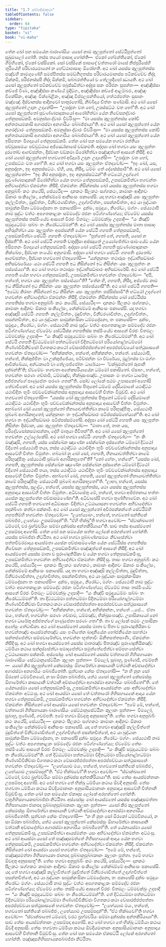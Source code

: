 ```yaml
---
title: "1.7 පබ්බජ්ජාකථා"
tableOfContents: false
sidebar:
  order: 64
type: "tipitaka"
basket: "vi"
book: "vi-maha"
---
```



<DynamicBreadcrumb />

<Division number="25" book="vi-maha">

<Paragraph number="107" book="vi-maha">
තේන ඛෝ පන සමයේන බාරාණසියං යසෝ නාම කුලපුත්තෝ සේට්ඨිපුත්තෝ සුඛුමාලෝ හෝති. තස්ස තයෝ පාසාදා හෝන්ති—  ඒකෝ හේමන්තිකෝ, ඒකෝ ගිම්හිකෝ, ඒකෝ වස්සිකෝ. සෝ වස්සිකේ පාසාදේ චත්තාරෝ මාසේ නිප්පුරිසේහි තූරියේහි පරිචාරයමානෝ න හේට්ඨාපාසාදං ඕරෝහති. අථ ඛෝ යසස්ස කුලපුත්තස්ස පඤ්චහි කාමගුණේහි සමප්පිතස්ස සමඞ්ගීභූතස්ස පරිචාරයමානස්ස පටිකච්චේව නිද්දා ඕක්කමි, පරිජනස්සපි නිද්දා ඕක්කමි, සබ්බරත්තියෝ ච තේලපදීපෝ ඣායති. අථ ඛෝ යසෝ කුලපුත්තෝ පටිකච්චේව පබුජ්ඣිත්වා අද්දස සකං පරිජනං සුපන්තං—  අඤ්ඤිස්සා කච්ඡේ වීණං, අඤ්ඤිස්සා කණ්ඨේ මුදිඞ්ගං, අඤ්ඤිස්සා කච්ඡේ ආළම්බරං, අඤ්ඤං විකේසිකං, අඤ්ඤං වික්ඛේළිකං, අඤ්ඤා විප්පලපන්තියෝ, හත්ථප්පත්තං සුසානං මඤ්ඤේ. දිස්වානස්ස ආදීනවෝ පාතුරහෝසි, නිබ්බිදාය චිත්තං සණ්ඨාසි. අථ ඛෝ යසෝ කුලපුත්තෝ උදානං උදානේසි—  “උපද්දුතං වත භෝ, උපස්සට්ඨං වත භෝ”ති.
</Paragraph>

<Paragraph number="108" book="vi-maha">
අථ ඛෝ යසෝ කුලපුත්තෝ සුවණ්ණපාදුකායෝ ආරෝහිත්වා යේන නිවේසනද්වාරං තේනුපසඞ්කමි. අමනුස්සා ද්වාරං විවරිංසු—  “මා යසස්ස කුලපුත්තස්ස කෝචි අන්තරායමකාසි අගාරස්මා අනගාරියං පබ්බජ්ජායා”ති. අථ ඛෝ යසෝ කුලපුත්තෝ යේන නගරද්වාරං තේනුපසඞ්කමි. අමනුස්සා ද්වාරං විවරිංසු—  “මා යසස්ස කුලපුත්තස්ස කෝචි අන්තරායමකාසි අගාරස්මා අනගාරියං පබ්බජ්ජායා”ති. අථ ඛෝ යසෝ කුලපුත්තෝ යේන ඉසිපතනං මිගදායෝ තේනුපසඞ්කමි.
</Paragraph>

</Division>
<Division number="26" book="vi-maha">

<Paragraph number="109" book="vi-maha">
තේන ඛෝ පන සමයේන භගවා රත්තියා පච්චූසසමයං පච්චුට්ඨාය අජ්ඣෝකාසේ චඞ්කමති. අද්දසා ඛෝ භගවා යසං කුලපුත්තං දූරතෝව ආගච්ඡන්තං, දිස්වාන චඞ්කමා ඕරෝහිත්වා පඤ්ඤත්තේ ආසනේ නිසීදි. අථ ඛෝ යසෝ කුලපුත්තෝ භගවතෝ අවිදූරේ උදානං උදානේසි—  “උපද්දුතං වත භෝ, උපස්සට්ඨං වත භෝ”ති. අථ ඛෝ භගවා යසං කුලපුත්තං ඒතදවෝච—  “ඉදං ඛෝ, යස, අනුපද්දුතං, ඉදං අනුපස්සට්ඨං. ඒහි, යස, නිසීද, ධම්මං තේ දේසේස්සාමී”ති. අථ ඛෝ යසෝ කුලපුත්තෝ—  “ඉදං කිර අනුපද්දුතං, ඉදං අනුපස්සට්ඨන්”ති හට්ඨෝ උදග්ගෝ සුවණ්ණපාදුකාහි ඕරෝහිත්වා යේන භගවා තේනුපසඞ්කමි, උපසඞ්කමිත්වා භගවන්තං අභිවාදේත්වා ඒකමන්තං නිසීදි.
</Paragraph>

<Paragraph number="110" book="vi-maha">
ඒකමන්තං නිසින්නස්ස ඛෝ යසස්ස කුලපුත්තස්ස භගවා අනුපුබ්බිං කථං කථේසි, සේය්‍යථිදං—  දානකථං සීලකථං සග්ගකථං, කාමානං ආදීනවං ඕකාරං සංකිලේසං, නේක්ඛම්මේ ආනිසංසං පකාසේසි. යදා භගවා අඤ්ඤාසි යසං කුලපුත්තං කල්ලචිත්තං, මුදුචිත්තං, විනීවරණචිත්තං, උදග්ගචිත්තං, පසන්නචිත්තං, අථ යා බුද්ධානං සාමුක්කංසිකා ධම්මදේසනා තං පකාසේසි—  දුක්ඛං, සමුදයං, නිරෝධං, මග්ගං. සේය්‍යථාපි නාම සුද්ධං වත්ථං අපගතකාළකං සම්මදේව රජනං පටිග්ගණ්හේය්‍ය; ඒවමේව යසස්ස කුලපුත්තස්ස තස්මිංයේව ආසනේ විරජං වීතමලං ධම්මචක්ඛුං උදපාදි—  “යං කිඤ්චි සමුදයධම්මං සබ්බං තං නිරෝධධම්මන්”ති.
</Paragraph>

</Division>
<Division number="27" book="vi-maha">

<Paragraph number="111" book="vi-maha">
අථ ඛෝ යසස්ස කුලපුත්තස්ස මාතා පාසාදං අභිරුහිත්වා යසං කුලපුත්තං අපස්සන්තී යේන සේට්ඨි ගහපති තේනුපසඞ්කමි, උපසඞ්කමිත්වා සේට්ඨිං ගහපතිං ඒතදවෝච—  “පුත්තෝ තේ, ගහපති, යසෝ න දිස්සතී”ති. අථ ඛෝ සේට්ඨි ගහපති චතුද්දිසා අස්සදූතේ උය්‍යෝජේත්වා සාමංයේව යේන ඉසිපතනං මිගදායෝ තේනුපසඞ්කමි. අද්දසා ඛෝ සේට්ඨි ගහපති සුවණ්ණපාදුකානං නික්ඛේපං, දිස්වාන තංයේව අනුගමාසි. අද්දසා ඛෝ භගවා සේට්ඨිං ගහපතිං දූරතෝව ආගච්ඡන්තං, දිස්වාන භගවතෝ ඒතදහෝසි—  “යන්නූනාහං තථාරූපං ඉද්ධාභිසඞ්ඛාරං අභිසඞ්ඛරේය්‍යං යථා සේට්ඨි ගහපති ඉධ නිසින්නෝ ඉධ නිසින්නං යසං කුලපුත්තං න පස්සේය්‍යා”ති. අථ ඛෝ භගවා තථාරූපං ඉද්ධාභිසඞ්ඛාරං අභිසඞ්ඛරේසි.
</Paragraph>

<Paragraph number="112" book="vi-maha">
අථ ඛෝ සේට්ඨි ගහපති යේන භගවා තේනුපසඞ්කමි, උපසඞ්කමිත්වා භගවන්තං ඒතදවෝච—  “අපි, භන්තේ, භගවා යසං කුලපුත්තං පස්සේය්‍යා”ති?
</Paragraph>

<Paragraph number="113" book="vi-maha">
“තේන හි, ගහපති, නිසීද, අප්පේව නාම ඉධ නිසින්නෝ ඉධ නිසින්නං යසං කුලපුත්තං පස්සේය්‍යාසී”ති. අථ ඛෝ සේට්ඨි ගහපති—  “ඉධේව කිරාහං නිසින්නෝ ඉධ නිසින්නං යසං කුලපුත්තං පස්සිස්සාමී”ති හට්ඨෝ උදග්ගෝ භගවන්තං අභිවාදේත්වා ඒකමන්තං නිසීදි.
</Paragraph>

<Paragraph number="114" book="vi-maha">
ඒකමන්තං නිසින්නස්ස ඛෝ සේට්ඨිස්ස ගහපතිස්ස භගවා අනුපුබ්බිං කථං කථේසි, සේය්‍යථිදං—  දානකථං සීලකථං සග්ගකථං, කාමානං ආදීනවං ඕකාරං සංකිලේසං, නේක්ඛම්මේ ආනිසංසං පකාසේසි. යදා භගවා අඤ්ඤාසි සේට්ඨිං ගහපතිං කල්ලචිත්තං, මුදුචිත්තං, විනීවරණචිත්තං, උදග්ගචිත්තං, පසන්නචිත්තං, අථ යා බුද්ධානං සාමුක්කංසිකා ධම්මදේසනා, තං පකාසේසි—  දුක්ඛං, සමුදයං, නිරෝධං, මග්ගං. සේය්‍යථාපි නාම සුද්ධං වත්ථං අපගතකාළකං සම්මදේව රජනං පටිග්ගණ්හේය්‍ය; ඒවමේව සේට්ඨිස්ස ගහපතිස්ස තස්මිංයේව ආසනේ විරජං වීතමලං ධම්මචක්ඛුං උදපාදි—  “යං කිඤ්චි සමුදයධම්මං සබ්බං තං නිරෝධධම්මන්”ති.
</Paragraph>

<Paragraph number="115" book="vi-maha">
අථ ඛෝ සේට්ඨි ගහපති දිට්ඨධම්මෝ පත්තධම්මෝ විදිතධම්මෝ පරියෝගාළ්හධම්මෝ තිණ්ණවිචිකිච්ඡෝ විගතකථංකථෝ වේසාරජ්ජප්පත්තෝ අපරප්පච්චයෝ සත්ථුසාසනේ භගවන්තං ඒතදවෝච—  “අභික්කන්තං, භන්තේ, අභික්කන්තං, භන්තේ. සේය්‍යථාපි, භන්තේ, නික්කුජ්ජිතං වා උක්කුජ්ජේය්‍ය, පටිච්ඡන්නං වා විවරේය්‍ය, මූළ්හස්ස වා මග්ගං ආචික්ඛේය්‍ය, අන්ධකාරේ වා තේලපජ්ජෝතං ධාරේය්‍ය—  ‘චක්ඛුමන්තෝ රූපානි දක්ඛන්තී’ති; ඒවමේවං භගවතා අනේකපරියායේන ධම්මෝ පකාසිතෝ. ඒසාහං, භන්තේ, භගවන්තං සරණං ගච්ඡාමි, ධම්මඤ්ච, භික්ඛුසංඝඤ්ච. උපාසකං මං භගවා ධාරේතු අජ්ජතග්ගේ පාණුපේතං සරණං ගතන්”ති. සෝව ලෝකේ පඨමං උපාසකෝ අහෝසි තේවාචිකෝ.
</Paragraph>

</Division>
<Division number="28" book="vi-maha">

<Paragraph number="116" book="vi-maha">
අථ ඛෝ යසස්ස කුලපුත්තස්ස පිතුනෝ ධම්මේ දේසියමානේ යථාදිට්ඨං යථාවිදිතං භූමිං පච්චවේක්ඛන්තස්ස අනුපාදාය ආසවේහි චිත්තං විමුච්චි. අථ ඛෝ භගවතෝ ඒතදහෝසි—  “යසස්ස ඛෝ කුලපුත්තස්ස පිතුනෝ ධම්මේ දේසියමානේ යථාදිට්ඨං යථාවිදිතං භූමිං පච්චවේක්ඛන්තස්ස අනුපාදාය ආසවේහි චිත්තං විමුත්තං. අභබ්බෝ ඛෝ යසෝ කුලපුත්තෝ හීනායාවත්තිත්වා කාමේ පරිභුඤ්ජිතුං, සේය්‍යථාපි පුබ්බේ අගාරිකභූතෝ; යන්නූනාහං තං ඉද්ධාභිසඞ්ඛාරං පටිප්පස්සම්භේය්‍යන්”ති. අථ ඛෝ භගවා තං ඉද්ධාභිසඞ්ඛාරං පටිප්පස්සම්භේසි.
</Paragraph>

<Paragraph number="117" book="vi-maha">
අද්දසා ඛෝ සේට්ඨි ගහපති යසං කුලපුත්තං නිසින්නං දිස්වාන, යසං කුලපුත්තං ඒතදවෝච—  “මාතා තේ, තාත යස, පරිදේවසෝකසමාපන්නා, දේහි මාතුයා ජීවිතන්”ති. අථ ඛෝ යසෝ කුලපුත්තෝ භගවන්තං උල්ලෝකේසි. අථ ඛෝ භගවා සේට්ඨිං ගහපතිං ඒතදවෝච—  “තං කිං මඤ්ඤසි, ගහපති, යස්ස සේක්ඛේන ඤාණේන සේක්ඛේන දස්සනේන ධම්මෝ දිට්ඨෝ විදිතෝ සේය්‍යථාපි තයා, තස්ස යථාදිට්ඨං යථාවිදිතං භූමිං පච්චවේක්ඛන්තස්ස අනුපාදාය ආසවේහි චිත්තං විමුත්තං. භබ්බෝ නු ඛෝ සෝ, ගහපති, හීනායාවත්තිත්වා කාමේ පරිභුඤ්ජිතුං සේය්‍යථාපි පුබ්බේ අගාරිකභූතෝ”ති? “නෝ හේතං, භන්තේ”. “යසස්ස ඛෝ, ගහපති, කුලපුත්තස්ස සේක්ඛේන ඤාණේන සේක්ඛේන දස්සනේන ධම්මෝ දිට්ඨෝ විදිතෝ සේය්‍යථාපි තයා, තස්ස යථාදිට්ඨං යථාවිදිතං භූමිං පච්චවේක්ඛන්තස්ස අනුපාදාය ආසවේහි චිත්තං විමුත්තං. අභබ්බෝ ඛෝ, ගහපති, යසෝ කුලපුත්තෝ හීනායාවත්තිත්වා කාමේ පරිභුඤ්ජිතුං සේය්‍යථාපි පුබ්බේ අගාරිකභූතෝ”ති. “ලාභා, භන්තේ, යසස්ස කුලපුත්තස්ස, සුලද්ධං, භන්තේ, යසස්ස කුලපුත්තස්ස, යථා යසස්ස කුලපුත්තස්ස අනුපාදාය ආසවේහි චිත්තං විමුත්තං. අධිවාසේතු මේ, භන්තේ, භගවා අජ්ජතනාය භත්තං යසේන කුලපුත්තේන පච්ඡාසමණේනා”ති. අධිවාසේසි භගවා තුණ්හීභාවේන.
</Paragraph>

<Paragraph number="118" book="vi-maha">
අථ ඛෝ සේට්ඨි ගහපති භගවතෝ අධිවාසනං විදිත්වා උට්ඨායාසනා භගවන්තං අභිවාදේත්වා පදක්ඛිණං කත්වා පක්කාමි. අථ ඛෝ යසෝ කුලපුත්තෝ අචිරපක්කන්තේ සේට්ඨිම්හි ගහපතිම්හි භගවන්තං ඒතදවෝච—  “ලභේය්‍යාහං, භන්තේ, භගවතෝ සන්තිකේ පබ්බජ්ජං, ලභේය්‍යං උපසම්පදන්”ති. “ඒහි භික්ඛූ”ති භගවා අවෝච—  “ස්වාක්ඛාතෝ ධම්මෝ, චර බ්‍රහ්මචරියං සම්මා දුක්ඛස්ස අන්තකිරියායා”ති. සාව තස්ස ආයස්මතෝ උපසම්පදා අහෝසි. තේන ඛෝ පන සමයේන සත්ත ලෝකේ අරහන්තෝ හෝන්ති.

</Paragraph>
</Division>

<Paragraph number="119" type="center" book="vi-maha">
යසස්ස පබ්බජ්ජා නිට්ඨිතා.


</Paragraph>

<Division number="29" book="vi-maha">

<Paragraph number="120" book="vi-maha">
අථ ඛෝ භගවා පුබ්බණ්හසමයං නිවාසේත්වා පත්තචීවරමාදාය ආයස්මතා යසේන පච්ඡාසමණේන යේන සේට්ඨිස්ස ගහපතිස්ස නිවේසනං තේනුපසඞ්කමි, උපසඞ්කමිත්වා පඤ්ඤත්තේ ආසනේ නිසීදි. අථ ඛෝ ආයස්මතෝ යසස්ස මාතා ච පුරාණදුතියිකා ච යේන භගවා තේනුපසඞ්කමිංසු, උපසඞ්කමිත්වා භගවන්තං අභිවාදේත්වා ඒකමන්තං නිසීදිංසු.
</Paragraph>

<Paragraph number="121" book="vi-maha">
තාසං භගවා අනුපුබ්බිං කථං කථේසි, සේය්‍යථිදං—  දානකථං සීලකථං සග්ගකථං, කාමානං ආදීනවං ඕකාරං සංකිලේසං, නේක්ඛම්මේ ආනිසංසං පකාසේසි. යදා තා භගවා අඤ්ඤාසි කල්ලචිත්තා, මුදුචිත්තා, විනීවරණචිත්තා, උදග්ගචිත්තා, පසන්නචිත්තා, අථ යා බුද්ධානං සාමුක්කංසිකා ධම්මදේසනා තං පකාසේසි—  දුක්ඛං, සමුදයං, නිරෝධං, මග්ගං. සේය්‍යථාපි නාම සුද්ධං වත්ථං අපගතකාළකං සම්මදේව රජනං පටිග්ගණ්හේය්‍ය; ඒවමේව තාසං තස්මිංයේව ආසනේ විරජං වීතමලං ධම්මචක්ඛුං උදපාදි—  “යං කිඤ්චි සමුදයධම්මං සබ්බං තං නිරෝධධම්මන්”ති. තා දිට්ඨධම්මා පත්තධම්මා විදිතධම්මා පරියෝගාළ්හධම්මා තිණ්ණවිචිකිච්ඡා විගතකථංකථා වේසාරජ්ජප්පත්තා අපරප්පච්චයා සත්ථුසාසනේ භගවන්තං ඒතදවෝචුං—  “අභික්කන්තං, භන්තේ, අභික්කන්තං, භන්තේ …පේ…  ඒතා මයං, භන්තේ, භගවන්තං සරණං ගච්ඡාම, ධම්මඤ්ච, භික්ඛුසංඝඤ්ච. උපාසිකායෝ නෝ භගවා ධාරේතු අජ්ජතග්ගේ පාණුපේතා සරණං ගතා”ති. තා ච ලෝකේ පඨමං උපාසිකා අහේසුං තේවාචිකා.
</Paragraph>

<Paragraph number="122" book="vi-maha">
අථ ඛෝ ආයස්මතෝ යසස්ස මාතා ච පිතා ච පුරාණදුතියිකා ච භගවන්තඤ්ච ආයස්මන්තඤ්ච යසං පණීතේන ඛාදනීයේන භෝජනීයේන සහත්ථා සන්තප්පේත්වා සම්පවාරේත්වා, භගවන්තං භුත්තාවිං ඕනීතපත්තපාණිං, ඒකමන්තං නිසීදිංසු. අථ ඛෝ භගවා ආයස්මතෝ යසස්ස මාතරඤ්ච පිතරඤ්ච පුරාණදුතියිකඤ්ච ධම්මියා කථාය සන්දස්සේත්වා සමාදපේත්වා සමුත්තේජේත්වා සම්පහංසේත්වා උට්ඨායාසනා පක්කාමි.
</Paragraph>

</Division>
<Division number="30" book="vi-maha">

<Paragraph number="123" book="vi-maha">
අස්සෝසුං ඛෝ ආයස්මතෝ යසස්ස චත්තාරෝ ගිහිසහායකා බාරාණසියං සේට්ඨානුසේට්ඨීනං කුලානං පුත්තා—  විමලෝ, සුබාහු, පුණ්ණජි, ගවම්පති—  යසෝ කිර කුලපුත්තෝ කේසමස්සුං ඕහාරේත්වා කාසායානි වත්ථානි අච්ඡාදේත්වා අගාරස්මා අනගාරියං පබ්බජිතෝති. සුත්වාන නේසං ඒතදහෝසි—  “න හි නූන සෝ ඕරකෝ ධම්මවිනයෝ, න සා ඕරකා පබ්බජ්ජා, යත්ථ යසෝ කුලපුත්තෝ කේසමස්සුං ඕහාරේත්වා කාසායානි වත්ථානි අච්ඡාදේත්වා අගාරස්මා අනගාරියං පබ්බජිතෝ”ති. තේ යේනායස්මා යසෝ තේනුපසඞ්කමිංසු, උපසඞ්කමිත්වා ආයස්මන්තං යසං අභිවාදේත්වා ඒකමන්තං අට්ඨංසු.
</Paragraph>

<Paragraph number="124" book="vi-maha">
අථ ඛෝ ආයස්මා යසෝ තේ චත්තාරෝ ගිහිසහායකේ ආදාය යේන භගවා තේනුපසඞ්කමි, උපසඞ්කමිත්වා භගවන්තං අභිවාදේත්වා ඒකමන්තං නිසීදි. ඒකමන්තං නිසින්නෝ ඛෝ ආයස්මා යසෝ භගවන්තං ඒතදවෝච—  “ඉමේ මේ, භන්තේ, චත්තාරෝ ගිහිසහායකා බාරාණසියං සේට්ඨානුසේට්ඨීනං කුලානං පුත්තා—  විමලෝ, සුබාහු, පුණ්ණජි, ගවම්පති. ඉමේ භගවා ඕවදතු අනුසාසතූ”ති.
</Paragraph>

<Paragraph number="125" book="vi-maha">
තේසං භගවා අනුපුබ්බිං කථං කථේසි, සේය්‍යථිදං—  දානකථං සීලකථං සග්ගකථං කාමානං ආදීනවං ඕකාරං සංකිලේසං නේක්ඛම්මේ ආනිසංසං පකාසේසි. යදා තේ භගවා අඤ්ඤාසි කල්ලචිත්තේ මුදුචිත්තේ විනීවරණචිත්තේ උදග්ගචිත්තේ පසන්නචිත්තේ, අථ යා බුද්ධානං සාමුක්කංසිකා ධම්මදේසනා, තං පකාසේසි දුක්ඛං සමුදයං නිරෝධං මග්ගං. සේය්‍යථාපි නාම සුද්ධං වත්ථං අපගතකාළකං සම්මදේව රජනං පටිග්ගණ්හේය්‍ය; ඒවමේව තේසං තස්මිංයේව ආසනේ විරජං වීතමලං ධම්මචක්ඛුං උදපාදි—  “යං කිඤ්චි සමුදයධම්මං සබ්බං තං නිරෝධධම්මන්”ති. තේ දිට්ඨධම්මා පත්තධම්මා විදිතධම්මා පරියෝගාළ්හධම්මා තිණ්ණවිචිකිච්ඡා විගතකථංකථා වේසාරජ්ජප්පත්තා අපරප්පච්චයා සත්ථුසාසනේ භගවන්තං ඒතදවෝචුං—  “ලභේය්‍යාම මයං, භන්තේ, භගවතෝ සන්තිකේ පබ්බජ්ජං, ලභේය්‍යාම උපසම්පදන්”ති. “ඒථ භික්ඛවෝ”ති භගවා අවෝච—  “ස්වාක්ඛාතෝ ධම්මෝ, චරථ බ්‍රහ්මචරියං සම්මා දුක්ඛස්ස අන්තකිරියායා”ති. සාව තේසං ආයස්මන්තානං උපසම්පදා අහෝසි. අථ ඛෝ භගවා තේ භික්ඛූ ධම්මියා කථාය ඕවදි අනුසාසි. තේසං භගවතා ධම්මියා කථාය ඕවදියමානානං අනුසාසියමානානං අනුපාදාය ආසවේහි චිත්තානි විමුච්චිංසු. තේන ඛෝ පන සමයේන ඒකාදස ලෝකේ අරහන්තෝ හෝන්ති.

</Paragraph>
</Division>

<Paragraph number="126" type="center" book="vi-maha">
චතුගිහිසහායකපබ්බජ්ජා නිට්ඨිතා.


</Paragraph>

<Division number="31" book="vi-maha">

<Paragraph number="127" book="vi-maha">
අස්සෝසුං ඛෝ ආයස්මතෝ යසස්ස පඤ්ඤාසමත්තා ගිහිසහායකා ජානපදා පුබ්බානුපුබ්බකානං කුලානං පුත්තා—  යසෝ කිර කුලපුත්තෝ කේසමස්සුං ඕහාරේත්වා කාසායානි වත්ථානි අච්ඡාදේත්වා අගාරස්මා අනගාරියං පබ්බජිතෝති. සුත්වාන නේසං ඒතදහෝසි—  “න හි නූන සෝ ඕරකෝ ධම්මවිනයෝ, න සා ඕරකා පබ්බජ්ජා, යත්ථ යසෝ කුලපුත්තෝ කේසමස්සුං ඕහාරේත්වා කාසායානි වත්ථානි අච්ඡාදේත්වා අගාරස්මා අනගාරියං පබ්බජිතෝ”ති. තේ යේනායස්මා යසෝ තේනුපසඞ්කමිංසු, උපසඞ්කමිත්වා ආයස්මන්තං යසං අභිවාදේත්වා ඒකමන්තං අට්ඨංසු.
</Paragraph>

<Paragraph number="128" book="vi-maha">
අථ ඛෝ ආයස්මා යසෝ තේ පඤ්ඤාසමත්තේ ගිහිසහායකේ ආදාය යේන භගවා තේනුපසඞ්කමි, උපසඞ්කමිත්වා භගවන්තං අභිවාදේත්වා ඒකමන්තං නිසීදි. ඒකමන්තං නිසින්නෝ ඛෝ ආයස්මා යසෝ භගවන්තං ඒතදවෝච—  “ඉමේ මේ, භන්තේ, පඤ්ඤාසමත්තා ගිහිසහායකා ජානපදා පුබ්බානුපුබ්බකානං කුලානං පුත්තා. ඉමේ භගවා ඕවදතු අනුසාසතූ”ති.
</Paragraph>

<Paragraph number="129" book="vi-maha">
තේසං භගවා අනුපුබ්බිං කථං කථේසි, සේය්‍යථිදං—  දානකථං සීලකථං සග්ගකථං කාමානං ආදීනවං ඕකාරං සංකිලේසං නේක්ඛම්මේ ආනිසංසං පකාසේසි. යදා තේ භගවා අඤ්ඤාසි කල්ලචිත්තේ මුදුචිත්තේ විනීවරණචිත්තේ උදග්ගචිත්තේ පසන්නචිත්තේ, අථ යා බුද්ධානං සාමුක්කංසිකා ධම්මදේසනා, තං පකාසේසි දුක්ඛං සමුදයං නිරෝධං මග්ගං. සේය්‍යථාපි නාම සුද්ධං වත්ථං අපගතකාළකං සම්මදේව රජනං පටිග්ගණ්හේය්‍ය; ඒවමේව තේසං තස්මිංයේව ආසනේ විරජං වීතමලං ධම්මචක්ඛුං උදපාදි—  “යං කිඤ්චි සමුදයධම්මං සබ්බං තං නිරෝධධම්මන්”ති. තේ දිට්ඨධම්මා පත්තධම්මා විදිතධම්මා පරියෝගාළ්හධම්මා තිණ්ණවිචිකිච්ඡා විගතකථංකථා වේසාරජ්ජප්පත්තා අපරප්පච්චයා සත්ථුසාසනේ භගවන්තං ඒතදවෝචුං—  “ලභේය්‍යාම මයං, භන්තේ, භගවතෝ සන්තිකේ පබ්බජ්ජං, ලභේය්‍යාම උපසම්පදන්”ති. “ඒථ භික්ඛවෝ”ති භගවා අවෝච—  “ස්වාක්ඛාතෝ ධම්මෝ, චරථ බ්‍රහ්මචරියං සම්මා දුක්ඛස්ස අන්තකිරියායා”ති. සාව තේසං ආයස්මන්තානං උපසම්පදා අහෝසි. අථ ඛෝ භගවා තේ භික්ඛූ ධම්මියා කථාය ඕවදි අනුසාසි. තේසං භගවතා ධම්මියා කථාය ඕවදියමානානං අනුසාසියමානානං අනුපාදාය ආසවේහි චිත්තානි විමුච්චිංසු. තේන ඛෝ පන සමයේන ඒකසට්ඨි ලෝකේ අරහන්තෝ හෝන්ති.

</Paragraph>
</Division>

<Paragraph number="130" type="center" book="vi-maha">
පඤ්ඤාසගිහිසහායකපබ්බජ්ජා නිට්ඨිතා.
</Paragraph>